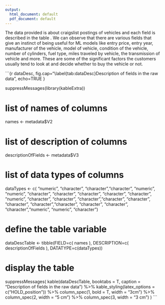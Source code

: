 ```yaml
---
output:
  html_document: default
  pdf_document: default
---
```


The data provided is about craigslist postings of vehicles and each field is described in the table \ref{tab:dataDesc}. We can observe that there are various fields that give an instinct of being useful for ML models like entry price, entry year, manufacturer of the vehicle, model of vehicle, condition of the vehicle, number of cylinders, fuel type, miles traveled by vehicle, the transmission of vehicle and more. These are some of the significant factors the customers usually tend to look at and decide whether to buy the vehicle or not.

```{r dataDesc, fig.cap="\\label{tab:dataDesc}Description of fields in the raw data", echo=TRUE }

suppressMessages(library(kableExtra))

# list of names of columns
names <- metadata$V2

# list of description of columns
descriptionOfFields <- metadata$V3

# list of data types of columns
dataTypes <- c(
        "numeric", "character", "character","character",
        "numeric", "numeric", "character", "character",
        "character", "character", "character", "numeric",
        "character", "character", "character","character",
        "character", "character", "character","character",
        "character", "character", "character","numeric",
        "numeric", "character")

# define the table variable
dataDescTable <- tibble(FIELD=c( names ), DESCRIPTION=c(  descriptionOfFields ), DATATYPE=c(dataTypes))

# display the table
suppressMessages(
kable(dataDescTable, 
      booktabs = T,
      caption = "Description of fields in the raw data") %>%
      kable_styling(latex_options = c("HOLD_position")) %>%
      column_spec(1, bold = T, width = "3cm") %>%
      column_spec(2, width = "5 cm") %>%
      column_spec(3, width = "3 cm")
)
```
